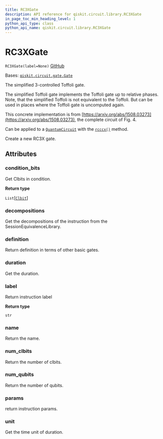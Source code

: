```yaml
---
title: RC3XGate
description: API reference for qiskit.circuit.library.RC3XGate
in_page_toc_min_heading_level: 1
python_api_type: class
python_api_name: qiskit.circuit.library.RC3XGate
---
```


# RC3XGate

<span id="qiskit.circuit.library.RC3XGate" />

`RC3XGate(label=None)` [GitHub](https://github.com/qiskit/qiskit/tree/stable/0.23/qiskit/circuit/library/standard_gates/x.py "view source code")

Bases: [`qiskit.circuit.gate.Gate`](qiskit.circuit.Gate "qiskit.circuit.gate.Gate")

The simplified 3-controlled Toffoli gate.

The simplified Toffoli gate implements the Toffoli gate up to relative phases. Note, that the simplified Toffoli is not equivalent to the Toffoli. But can be used in places where the Toffoli gate is uncomputed again.

This concrete implementation is from [https://arxiv.org/abs/1508.03273](https://arxiv.org/abs/1508.03273), the complete circuit of Fig. 4.

Can be applied to a [`QuantumCircuit`](qiskit.circuit.QuantumCircuit "qiskit.circuit.QuantumCircuit") with the [`rcccx()`](qiskit.circuit.QuantumCircuit#rcccx "qiskit.circuit.QuantumCircuit.rcccx") method.

Create a new RC3X gate.

## Attributes

<span id="qiskit.circuit.library.RC3XGate.condition_bits" />

### condition\_bits

Get Clbits in condition.

**Return type**

`List`\[[`Clbit`](qiskit.circuit.Clbit "qiskit.circuit.classicalregister.Clbit")]

<span id="qiskit.circuit.library.RC3XGate.decompositions" />

### decompositions

Get the decompositions of the instruction from the SessionEquivalenceLibrary.

<span id="qiskit.circuit.library.RC3XGate.definition" />

### definition

Return definition in terms of other basic gates.

<span id="qiskit.circuit.library.RC3XGate.duration" />

### duration

Get the duration.

<span id="qiskit.circuit.library.RC3XGate.label" />

### label

Return instruction label

**Return type**

`str`

<span id="qiskit.circuit.library.RC3XGate.name" />

### name

Return the name.

<span id="qiskit.circuit.library.RC3XGate.num_clbits" />

### num\_clbits

Return the number of clbits.

<span id="qiskit.circuit.library.RC3XGate.num_qubits" />

### num\_qubits

Return the number of qubits.

<span id="qiskit.circuit.library.RC3XGate.params" />

### params

return instruction params.

<span id="qiskit.circuit.library.RC3XGate.unit" />

### unit

Get the time unit of duration.

